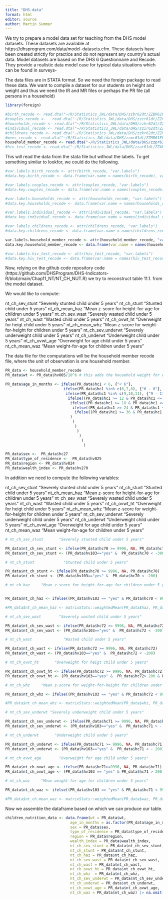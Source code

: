 ```yaml
---
title: "DHS-data"
format: html
editor: source
author: Martin Summer
---
```


We try to prepare a model data set for teaching from the DHS model datasets. These 
datasets are available at https://dhsprogram.com/data/model-datasets.cfm. These datasets 
have been created strictly for practice and do not represent any country's actual data. 
Model datasets are based on the DHS 6 Questionnaire and Recode. They provide
a realistic data model case for typical data situations which can be found in
surveys-

The data files are in STATA format. So we need the foreign package to read these data. We want to compile a dataset for our students on height and weight and thus we need the IR and MR files or perhaps the PR file (all persons in a household)

```r
library(foreign)
```

```r
#birth_recode <- read.dta("~/R/Statistics_JWL/data/DHS/zzbr62dt/ZZBR62FL.DTA")
#couples_recode <-   read.dta("~/R/Statistics_JWL/data/DHS/zzcr61dt/ZZCR61FL.DTA")
#households_recode <- read.dta("~/R/Statistics_JWL/data/DHS/zzhr62dt/ZZHR62FL.DTA")
#individual_recode <- read.dta("~/R/Statistics_JWL/data/DHS/zzir62dt/ZZIR62FL.DTA")
#childrens_recode <- read.dta("~/R/Statistics_JWL/data/DHS/zzkr62dt/ZZKR62FL.DTA")
#mens_recode <- read.dta("~/R/Statistics_JWL/data/DHS/zzmr61dt/ZZMR61FL.DTA")
household_member_recode <- read.dta("~/R/Statistics_JWL/data/DHS/zzpr62dt/ZZPR62FL.DTA")
#hiv_test_recode <- read.dta("~/R/Statistics_JWL/data/DHS/zzar61dt/ZZAR61FL.DTA")
```

This will read the data from the stata file but without the labels. To get something similar to lookfor, we could do the following.

```r
#var.labels.birth_recode <- attr(birth_recode, "var.labels")
#data.key.birth_recode <- data.frame(var.name = names(birth_recode), var.labels.birth_recode)

#var.labels.couples_recode <- attr(couples_recode, "var.labels")
#data.key.couples_recode <- data.frame(var.name = names(couples_recode), var.labels.couples_recode)

#var.labels.households_recode <- attr(households_recode, "var.labels")
#data.key.households_recode <- data.frame(var.name = names(households_recode), var.labels.households_recode)

#var.labels.individual_recode <- attr(individual_recode, "var.labels")
#data.key.individual_recode <- data.frame(var.name = names(individual_recode), var.labels.individual_recode)

#var.labels.childrens_recode <- attr(childrens_recode, "var.labels")
#data.key.childrens_recode <- data.frame(var.name = names(childrens_recode), var.labels.childrens_recode)

var.labels.household_member_recode <- attr(household_member_recode, "var.labels")
data.key.household_member_recode <- data.frame(var.name = names(household_member_recode), var.labels.household_member_recode)

#var.labels.hiv_test_recode <- attr(hiv_test_recode, "var.labels")
#data.key.hiv_test_recode <- data.frame(var.name = names(hiv_test_recode), var.labels.hiv_test_recode)
```

Now, relying on the github code 
repository code (https://github.com/DHSProgram/DHS-Indicators-R/blob/main/Chap11_NT/NT_CH_NUT.R)
we try to reconstruct table 11.1. from the model dataset.

We would like to compute:

nt_ch_sev_stunt		"Severely stunted child under 5 years"
nt_ch_stunt			  "Stunted child under 5 years"
nt_ch_mean_haz		"Mean z-score for height-for-age for children under 5 years"
nt_ch_sev_wast		"Severely wasted child under 5 years"
nt_ch_wast			  "Wasted child under 5 years"
nt_ch_ovwt_ht		  "Overweight for heigt child under 5 years"
nt_ch_mean_whz		"Mean z-score for weight-for-height for children under 5 years"
nt_ch_sev_underwt	"Severely underweight child under 5 years"
nt_ch_underwt		  "Underweight child under 5 years"
nt_ch_ovwt_age		"Overweight for age child under 5 years"
nt_ch_mean_waz		"Mean weight-for-age for children under 5 years"

The data file for the computations will be the household member recode file, where 
the unit of observation is one household member.

```r
PR_data <- household_member_recode
PR_data$wt <- PR_data$hv005/10^6 # this adds the household weight for each observation.
```


```r
PR_data$age_in_months <- ifelse(PR_data$hc1 < 6, {"< 6"},
                          ifelse(PR_data$hc1 %in% c(6,7,8), {"6 - 8"},
                           ifelse(PR_data$hc1 %in% c(9,10,11), {"9 - 11"},
                            ifelse((PR_data$hc1 >= 12 & PR_data$hc1 <= 17), {"12 - 17"},
                             ifelse((PR_data$hc1 >= 18 & PR_data$hc1 <= 23), {"18 - 23"}, 
                              ifelse((PR_data$hc1 >= 24 & PR_data$hc1 <= 35), {"24 - 35"}, 
                               ifelse((PR_data$hc1 >= 36 & PR_data$hc1 <= 48),{" 36 - 48"}, {"48 - 59"}
                             )
                              )
                               )
                                )
                                 )
                                  )
                                   )

```

```r
PR_data$sex <-  PR_data$hc27
PR_data$type_of_residence <-  PR_data$hv025
PR_data$region <- PR_data$hv024
PR_data$wealth_index <- PR_data$hv270
```

In addition we need to compute the following variables:

nt_ch_sev_stunt		"Severely stunted child under 5 years"
nt_ch_stunt			  "Stunted child under 5 years"
nt_ch_mean_haz		"Mean z-score for height-for-age for children under 5 years"
nt_ch_sev_wast		"Severely wasted child under 5 years"
nt_ch_wast			  "Wasted child under 5 years"
nt_ch_ovwt_ht		  "Overweight for heigt child under 5 years"
nt_ch_mean_whz		"Mean z-score for weight-for-height for children under 5 years"
nt_ch_sev_underwt	"Severely underweight child under 5 years"
nt_ch_underwt		  "Underweight child under 5 years"
nt_ch_ovwt_age		"Overweight for age child under 5 years"
nt_ch_mean_waz		"Mean weight-for-age for children under 5 years"

```r

# nt_ch_sev_stunt		"Severely stunted child under 5 years"

PR_data$nt_ch_sev_stunt <- ifelse(PR_data$hc70 >= 9996, NA, PR_data$hc70) 
PR_data$nt_ch_sev_stunt <- (PR_data$hv103=="yes" &  PR_data$hc70 < -300)
```

```r
# nt_ch_stunt			  "Stunted child under 5 years"

PR_data$nt_ch_stunt <- ifelse(PR_data$hc70 >= 9996, NA, PR_data$hc70) 
PR_data$nt_ch_stunt <- (PR_data$hv103=="yes" &  PR_data$hc70 < -200)

```

```r
# nt_ch_haz		"Mean z-score for height-for-age for children under 5 years"


PR_data$nt_ch_haz <- ifelse((PR_data$hv103 == "yes" & PR_data$hc70 < 996), PR_data$hc70/100, NA)

#PR_data$nt_ch_mean_haz <- matrixStats::weightedMean(PR_data$haz, PR_data$wt, idxs = NULL, na.rm = TRUE) 
```

```r
# nt_ch_sev_wast		"Severely wasted child under 5 years"

PR_data$nt_ch_sev_wast <- ifelse(PR_data$hc72 >= 9996, NA, PR_data$hc72) 
PR_data$nt_ch_sev_wast <- (PR_data$hv103=="yes" &  PR_data$hc72 < -300)

```

```r
# nt_ch_wast			  "Wasted child under 5 years"

PR_data$nt_ch_wast <- ifelse(PR_data$hc72 >= 9996, NA, PR_data$hc72) 
PR_data$nt_ch_wast <- (PR_data$hv103=="yes" &  PR_data$hc72 < -200)
```

```r
# nt_ch_ovwt_ht		  "Overweight for heigt child under 5 years"

PR_data$nt_ch_ovwt_ht <- ifelse(PR_data$hc72 >= 9996, NA, PR_data$hc72)
PR_data$nt_ch_ovwt_ht <- (PR_data$hv103=="yes" &  PR_data$hc72> 200 & PR_data$hc72<9996)
```

```r
# nt_ch_whz		"Mean z-score for weight-for-height for children under 5 years"

PR_data$nt_ch_whz <- ifelse((PR_data$hv103 == "yes" & PR_data$hc72 < 996), PR_data$hc72/100, NA)

#PR_data$nt_ch_mean_whz <- matrixStats::weightedMean(PR_data$whz, PR_data$wt, idxs = NULL, na.rm = TRUE) 
```

```r
# nt_ch_sev_underwt	"Severely underweight child under 5 years"

PR_data$nt_ch_sev_underwt <- ifelse(PR_data$hc71 >= 9996, NA, PR_data$hc71)
PR_data$nt_ch_sev_underwt <- (PR_data$hv103=="yes" &  PR_data$hc71 > - 300)


```

```r
# nt_ch_underwt		  "Underweight child under 5 years"

PR_data$nt_ch_underwt <- ifelse(PR_data$hc71 >= 9996, NA, PR_data$hc71)
PR_data$nt_ch_underwt <- (PR_data$hv103=="yes" &  PR_data$hc71 < - 200)
```

```r
# nt_ch_ovwt_age		"Overweight for age child under 5 years"

PR_data$nt_ch_ovwt_age <- ifelse(PR_data$hc71>=9996, NA, PR_data$hc71)
PR_data$nt_ch_ovwt_age <- (PR_data$hv103 == "yes" & PR_data$hc71 > 200 & PR_data$hc71 < 9996)

```

```r
# nt_ch_waz		"Mean weight-for-age for children under 5 years"

PR_data$nt_ch_waz <- ifelse((PR_data$hv103 == "yes" & PR_data$hc71 < 996), PR_data$hc71/100, NA)

#PR_data$nt_ch_mean_waz <- matrixStats::weightedMean(PR_data$waz, PR_data$wt, idxs = NULL, na.rm = TRUE) 

```

Now we assemble the dataframe based on which we can produce our table.

```r
children_nutrition_data <- data.frame(wt = PR_data$wt,
                             age_in_months = as.factor(PR_data$age_in_months),
                             sex = PR_data$sex,
                             type_of_residence = PR_data$type_of_residence,
                             region = PR_data$region,
                             wealth_index = PR_data$wealth_index,
                             nt_ch_sev_stunt = PR_data$nt_ch_sev_stunt,
                             nt_ch_stunt = PR_data$nt_ch_stunt,
                             nt_ch_haz = PR_data$nt_ch_haz,
                             nt_ch_sev_wast = PR_data$nt_ch_sev_wast,
                             nt_ch_wast = PR_data$nt_ch_wast,
                             nt_ch_ovwt_ht = PR_data$nt_ch_ovwt_ht,
                             nt_ch_whz	= PR_data$nt_ch_whz,
                             nt_ch_sev_underwt = PR_data$nt_ch_sev_underwt,
                             nt_ch_underwt = PR_data$nt_ch_underwt,
                             nt_ch_ovwt_age = PR_data$nt_ch_ovwt_age,
                             nt_ch_waz = PR_data$nt_ch_waz) |> na.omit()
```






